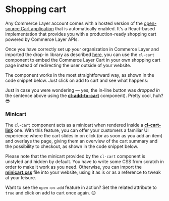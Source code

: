 
<Meta of={Stories} />

# Shopping cart

Any Commerce Layer account comes with a hosted version of the [open-source Cart application](https://github.com/commercelayer/commercelayer-cart) that is automatically enabled. It's a React-based implementation that provides you with a production-ready shopping cart powered by Commerce Layer APIs.

Once you have correctly set up your organization in Commerce Layer and imported the drop-in library as described [here](?path=/docs/getting-started--docs), you can use the `cl-cart` component to embed the Commerce Layer Cart in your own shopping cart page instead of redirecting the user outside of your website.

The component works in the most straightforward way, as shown in the code snippet below. Just click on <cl-add-to-cart class="mx-1 px-2 py-1" code={codes.available}>add to cart</cl-add-to-cart> and see what happens:

<Canvas of={Stories.Basic} />

Just in case you were wondering — yes, the in-line button was *dropped in* the sentence above using the [**cl-add-to-cart**](?path=/docs/components-add-to-cart-cl-add-to-cart--docs) component). Pretty cool, huh? 😎

### Minicart

The `cl-cart` component acts as a minicart when rendered inside a [**cl-cart-link**](?path=/docs/components-cart-cl-cart-link--docs) one. With this feature, you can offer your customers a familiar UI experience where the cart slides in on click (or as soon as you add an item) and overlays the page, giving them an overview of the cart summary and the possibility to checkout, as shown in the code snippet below.

Please note that the minicart provided by the `cl-cart` component is unstyled and hidden by default. You have to write some CSS from scratch in order to make it work as you need. Otherwise, you can import the [**minicart.css**](?path=/docs/getting-started--docs#minicartcss) file into your website, using it as is or as a reference to tweak at your leisure.

<Canvas of={Stories.Minicart} />

<ArgsTable story="Minicart" />

Want to see the `open-on-add` feature in action? Set the related attribute to `true` and click on <cl-add-to-cart class="mx-1 px-2 py-1" code={codes.available}>add to cart</cl-add-to-cart> once again. 😉
